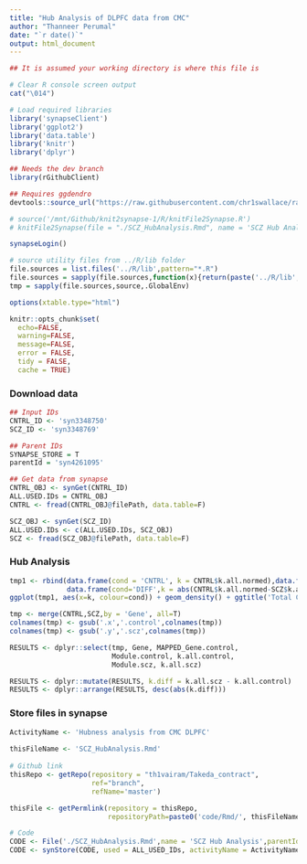 ```yaml
---
title: "Hub Analysis of DLPFC data from CMC"
author: "Thanneer Perumal"
date: "`r date()`"
output: html_document
---
```

```r
## It is assumed your working directory is where this file is

# Clear R console screen output
cat("\014")  

# Load required libraries
library('synapseClient')
library('ggplot2')
library('data.table')
library('knitr')
library('dplyr')

## Needs the dev branch
library(rGithubClient)

## Requires ggdendro
devtools::source_url("https://raw.githubusercontent.com/chr1swallace/random-functions/master/R/ggplot-heatmap.R")

# source('/mnt/Github/knit2synapse-1/R/knitFile2Synapse.R')
# knitFile2Synapse(file = "./SCZ_HubAnalysis.Rmd", name = 'SCZ Hub Analysis', parentId = 'syn4261095', overwrite=F)

synapseLogin()

# source utility files from ../R/lib folder
file.sources = list.files('../R/lib',pattern="*.R")
file.sources = sapply(file.sources,function(x){return(paste('../R/lib',x,sep='/'))})
tmp = sapply(file.sources,source,.GlobalEnv)

options(xtable.type="html")

knitr::opts_chunk$set(
  echo=FALSE,
  warning=FALSE,
  message=FALSE,
  error = FALSE,
  tidy = FALSE,
  cache = TRUE)
```
### Download data
```r
## Input IDs
CNTRL_ID <- 'syn3348750'
SCZ_ID <- 'syn3348769'

## Parent IDs
SYNAPSE_STORE = T
parentId = 'syn4261095'

## Get data from synapse
CNTRL_OBJ <- synGet(CNTRL_ID)
ALL.USED.IDs = CNTRL_OBJ
CNTRL <- fread(CNTRL_OBJ@filePath, data.table=F)

SCZ_OBJ <- synGet(SCZ_ID)
ALL.USED.IDs <- c(ALL.USED.IDs, SCZ_OBJ)
SCZ <- fread(SCZ_OBJ@filePath, data.table=F)
```
### Hub Analysis
```r
tmp1 <- rbind(data.frame(cond = 'CNTRL', k = CNTRL$k.all.normed),data.frame(cond = 'SCZ', k = SCZ$k.all.normed),
              data.frame(cond='DIFF',k = abs(CNTRL$k.all.normed-SCZ$k.all.normed)))
ggplot(tmp1, aes(x=k, colour=cond)) + geom_density() + ggtitle('Total Connectivity')

tmp <- merge(CNTRL,SCZ,by = 'Gene', all=T)
colnames(tmp) <- gsub('.x','.control',colnames(tmp))
colnames(tmp) <- gsub('.y','.scz',colnames(tmp))

RESULTS <- dplyr::select(tmp, Gene, MAPPED_Gene.control, 
                         Module.control, k.all.control,
                         Module.scz, k.all.scz)

RESULTS <- dplyr::mutate(RESULTS, k.diff = k.all.scz - k.all.control)
RESULTS <- dplyr::arrange(RESULTS, desc(abs(k.diff)))
```
### Store files in synapse
```r
ActivityName <- 'Hubness analysis from CMC DLPFC'
  
thisFileName <- 'SCZ_HubAnalysis.Rmd'
  
# Github link
thisRepo <- getRepo(repository = "th1vairam/Takeda_contract", 
                    ref="branch", 
                    refName='master')

thisFile <- getPermlink(repository = thisRepo,
                        repositoryPath=paste0('code/Rmd/', thisFileName))

# Code
CODE <- File('./SCZ_HubAnalysis.Rmd',name = 'SCZ Hub Analysis',parentId = parentId)
CODE <- synStore(CODE, used = ALL_USED_IDs, activityName = ActivityName, executed = thisFile)
```